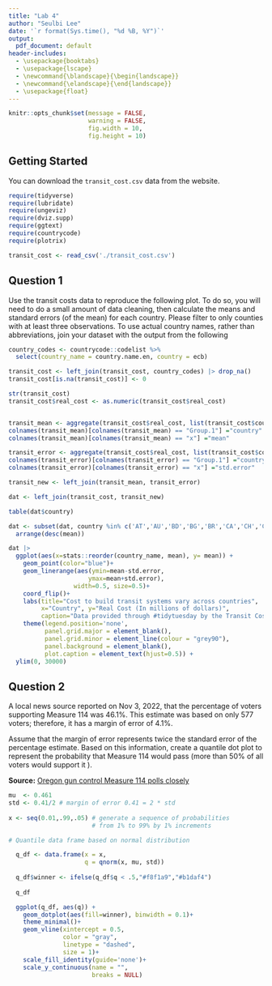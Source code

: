 ```yaml
---
title: "Lab 4"
author: "Seulbi Lee"
date: '`r format(Sys.time(), "%d %B, %Y")`'
output:
  pdf_document: default
header-includes:
  - \usepackage{booktabs}
  - \usepackage{lscape}
  - \newcommand{\blandscape}{\begin{landscape}}
  - \newcommand{\elandscape}{\end{landscape}}
  - \usepackage{float}
---
```


```r
knitr::opts_chunk$set(message = FALSE,
                      warning = FALSE,
                      fig.width = 10,
                      fig.height = 10)

```

## Getting Started

You can download the `transit_cost.csv` data from the website.

```r

require(tidyverse)
require(lubridate)
require(ungeviz)
require(dviz.supp)
require(ggtext)
require(countrycode)
require(plotrix)

transit_cost <- read_csv('./transit_cost.csv')
```

## Question 1

Use the transit costs data to reproduce the following plot. To do so, you will need to do a small amount of data cleaning, then calculate the means and  standard errors (of the mean) for each country. Please filter to only counties with at least three observations. To use actual country names, rather than abbreviations, join your dataset with the output from the following

```r
country_codes <- countrycode::codelist %>% 
  select(country_name = country.name.en, country = ecb)

transit_cost <- left_join(transit_cost, country_codes) |> drop_na()
transit_cost[is.na(transit_cost)] <- 0

str(transit_cost)
transit_cost$real_cost <- as.numeric(transit_cost$real_cost)


transit_mean <- aggregate(transit_cost$real_cost, list(transit_cost$country), FUN=mean)
colnames(transit_mean)[colnames(transit_mean) == "Group.1"] ="country"
colnames(transit_mean)[colnames(transit_mean) == "x"] ="mean"

transit_error <- aggregate(transit_cost$real_cost, list(transit_cost$country), FUN=std.error)
colnames(transit_error)[colnames(transit_error) == "Group.1"] ="country"
colnames(transit_error)[colnames(transit_error) == "x"] ="std.error"

transit_new <- left_join(transit_mean, transit_error)

dat <- left_join(transit_cost, transit_new)

table(dat$country)

dat <- subset(dat, country %in% c('AT','AU','BD','BG','BR','CA','CH','CN','DE','ES','FR','GR','IN','IT','JP','KR','PA','PH','PL','RU','SA','SE','SG','TH','TR','TW','UA','US','UZ','VN')) |> 
  arrange(desc(mean))

```

```r
dat |> 
  ggplot(aes(x=stats::reorder(country_name, mean), y= mean)) +
    geom_point(color="blue")+
    geom_linerange(aes(ymin=mean-std.error,
                      ymax=mean+std.error),
                  width=0.5, size=0.5)+
    coord_flip()+
    labs(title="Cost to build transit systems vary across countries", 
         x="Country", y="Real Cost (In millions of dollars)", 
         caption="Data provided through #tidytuesday by the Transit Costs Project") +
    theme(legend.position='none', 
          panel.grid.major = element_blank(), 
          panel.grid.minor = element_line(colour = "grey90"),
          panel.background = element_blank(),
          plot.caption = element_text(hjust=0.5)) +
  ylim(0, 30000) 

```

## Question 2

A local news source reported on Nov 3, 2022, that the percentage of voters supporting Measure 114 was 46.1%. This estimate was based on only 577 voters; therefore, it has a margin of error of 4.1%.

Assume that the margin of error represents twice the standard error of the percentage estimate. Based on this information, create a quantile dot plot to represent the probability that Measure 114 would pass (more than 50% of all voters would support it ).

**Source:** [Oregon gun control Measure 114 polls closely](https://www.kgw.com/article/news/crime/gun-violence/measure-114-oregon-poll-results-gun-control-close/283-c342776d-f3b3-4799-ba76-061424bbd62e)

```r
mu  <- 0.461
std <- 0.41/2 # margin of error 0.41 = 2 * std 
    
x <- seq(0.01,.99,.05) # generate a sequence of probabilities
                       # from 1% to 99% by 1% increments

# Quantile data frame based on normal distribution

  q_df <- data.frame(x = x,
                     q = qnorm(x, mu, std)) 
  
  q_df$winner <- ifelse(q_df$q < .5,"#f8f1a9","#b1daf4")
  
  q_df

  ggplot(q_df, aes(q)) +
    geom_dotplot(aes(fill=winner), binwidth = 0.1)+
    theme_minimal()+
    geom_vline(xintercept = 0.5, 
               color = "gray", 
               linetype = "dashed", 
               size = 1)+
    scale_fill_identity(guide='none')+
    scale_y_continuous(name = "", 
                       breaks = NULL)

```
